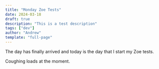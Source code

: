 ```yaml
---
title: "Monday Zoe Tests"
date: 2024-03-18
draft: true
description: "This is a test description"
tags: ["dev"]
author: "Andrew"
template: "full-page"
---
```





The day has finally arrived and today is the day that I start my Zoe tests.

Coughing loads at the moment.

